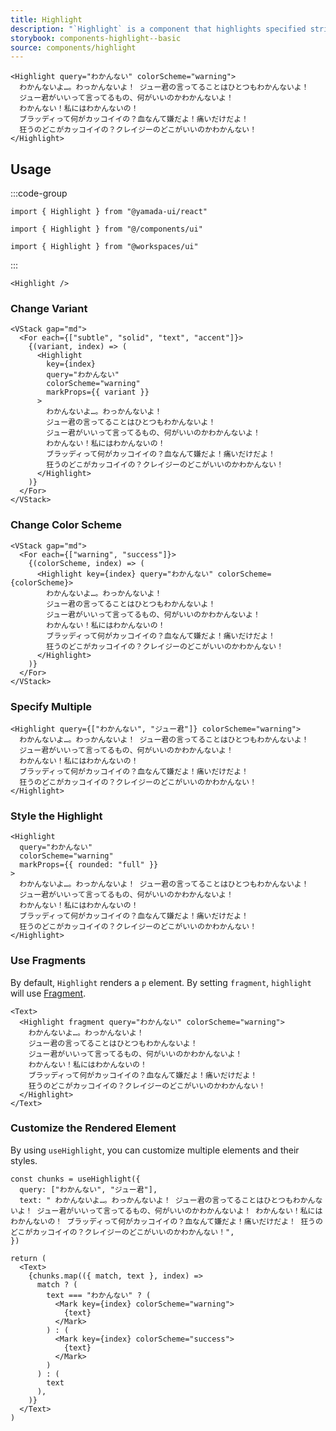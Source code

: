 ```yaml
---
title: Highlight
description: "`Highlight` is a component that highlights specified strings within text. By default, it renders a `p` element."
storybook: components-highlight--basic
source: components/highlight
---
```


```tsx preview
<Highlight query="わかんない" colorScheme="warning">
  わかんないよ…。わっかんないよ！ ジュー君の言ってることはひとつもわかんないよ！
  ジュー君がいいって言ってるもの、何がいいのかわかんないよ！
  わかんない！私にはわかんないの！
  ブラッディって何がカッコイイの？血なんて嫌だよ！痛いだけだよ！
  狂うのどこがカッコイイの？クレイジーのどこがいいのかわかんない！
</Highlight>
```

## Usage

:::code-group

```tsx [package]
import { Highlight } from "@yamada-ui/react"
```

```tsx [alias]
import { Highlight } from "@/components/ui"
```

```tsx [monorepo]
import { Highlight } from "@workspaces/ui"
```

:::

```tsx
<Highlight />
```

### Change Variant

```tsx preview
<VStack gap="md">
  <For each={["subtle", "solid", "text", "accent"]}>
    {(variant, index) => (
      <Highlight
        key={index}
        query="わかんない"
        colorScheme="warning"
        markProps={{ variant }}
      >
        わかんないよ…。わっかんないよ！
        ジュー君の言ってることはひとつもわかんないよ！
        ジュー君がいいって言ってるもの、何がいいのかわかんないよ！
        わかんない！私にはわかんないの！
        ブラッディって何がカッコイイの？血なんて嫌だよ！痛いだけだよ！
        狂うのどこがカッコイイの？クレイジーのどこがいいのかわかんない！
      </Highlight>
    )}
  </For>
</VStack>
```

### Change Color Scheme

```tsx preview
<VStack gap="md">
  <For each={["warning", "success"]}>
    {(colorScheme, index) => (
      <Highlight key={index} query="わかんない" colorScheme={colorScheme}>
        わかんないよ…。わっかんないよ！
        ジュー君の言ってることはひとつもわかんないよ！
        ジュー君がいいって言ってるもの、何がいいのかわかんないよ！
        わかんない！私にはわかんないの！
        ブラッディって何がカッコイイの？血なんて嫌だよ！痛いだけだよ！
        狂うのどこがカッコイイの？クレイジーのどこがいいのかわかんない！
      </Highlight>
    )}
  </For>
</VStack>
```

### Specify Multiple

```tsx preview
<Highlight query={["わかんない", "ジュー君"]} colorScheme="warning">
  わかんないよ…。わっかんないよ！ ジュー君の言ってることはひとつもわかんないよ！
  ジュー君がいいって言ってるもの、何がいいのかわかんないよ！
  わかんない！私にはわかんないの！
  ブラッディって何がカッコイイの？血なんて嫌だよ！痛いだけだよ！
  狂うのどこがカッコイイの？クレイジーのどこがいいのかわかんない！
</Highlight>
```

### Style the Highlight

```tsx preview
<Highlight
  query="わかんない"
  colorScheme="warning"
  markProps={{ rounded: "full" }}
>
  わかんないよ…。わっかんないよ！ ジュー君の言ってることはひとつもわかんないよ！
  ジュー君がいいって言ってるもの、何がいいのかわかんないよ！
  わかんない！私にはわかんないの！
  ブラッディって何がカッコイイの？血なんて嫌だよ！痛いだけだよ！
  狂うのどこがカッコイイの？クレイジーのどこがいいのかわかんない！
</Highlight>
```

### Use Fragments

By default, `Highlight` renders a `p` element. By setting `fragment`, `highlight` will use [Fragment](https://react.dev/reference/react/Fragment).

```tsx preview
<Text>
  <Highlight fragment query="わかんない" colorScheme="warning">
    わかんないよ…。わっかんないよ！
    ジュー君の言ってることはひとつもわかんないよ！
    ジュー君がいいって言ってるもの、何がいいのかわかんないよ！
    わかんない！私にはわかんないの！
    ブラッディって何がカッコイイの？血なんて嫌だよ！痛いだけだよ！
    狂うのどこがカッコイイの？クレイジーのどこがいいのかわかんない！
  </Highlight>
</Text>
```

### Customize the Rendered Element

By using `useHighlight`, you can customize multiple elements and their styles.

```tsx preview functional client
const chunks = useHighlight({
  query: ["わかんない", "ジュー君"],
  text: " わかんないよ…。わっかんないよ！ ジュー君の言ってることはひとつもわかんないよ！ ジュー君がいいって言ってるもの、何がいいのかわかんないよ！ わかんない！私にはわかんないの！ ブラッディって何がカッコイイの？血なんて嫌だよ！痛いだけだよ！ 狂うのどこがカッコイイの？クレイジーのどこがいいのかわかんない！",
})

return (
  <Text>
    {chunks.map(({ match, text }, index) =>
      match ? (
        text === "わかんない" ? (
          <Mark key={index} colorScheme="warning">
            {text}
          </Mark>
        ) : (
          <Mark key={index} colorScheme="success">
            {text}
          </Mark>
        )
      ) : (
        text
      ),
    )}
  </Text>
)
```
